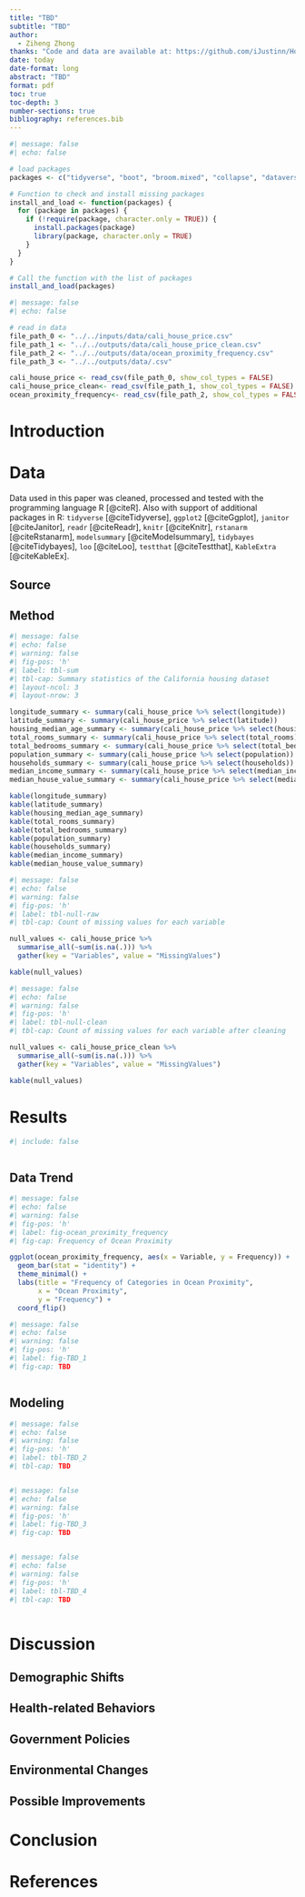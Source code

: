 ```yaml
---
title: "TBD"
subtitle: "TBD"
author: 
  - Ziheng Zhong
thanks: "Code and data are available at: https://github.com/iJustinn/House_Price.git"
date: today
date-format: long
abstract: "TBD"
format: pdf
toc: true
toc-depth: 3
number-sections: true
bibliography: references.bib
---
```


```r
#| message: false
#| echo: false

# load packages
packages <- c("tidyverse", "boot", "broom.mixed", "collapse", "dataverse", "gutenbergr", "janitor", "knitr", "marginaleffects", "modelsummary", "rstanarm", "tidybayes", "loo", "kableExtra")

# Function to check and install missing packages
install_and_load <- function(packages) {
  for (package in packages) {
    if (!require(package, character.only = TRUE)) {
      install.packages(package)
      library(package, character.only = TRUE)
    }
  }
}

# Call the function with the list of packages
install_and_load(packages)
```

```r
#| message: false
#| echo: false

# read in data
file_path_0 <- "../../inputs/data/cali_house_price.csv"
file_path_1 <- "../../outputs/data/cali_house_price_clean.csv"
file_path_2 <- "../../outputs/data/ocean_proximity_frequency.csv"
file_path_3 <- "../../outputs/data/.csv"

cali_house_price <- read_csv(file_path_0, show_col_types = FALSE)
cali_house_price_clean<- read_csv(file_path_1, show_col_types = FALSE)
ocean_proximity_frequency<- read_csv(file_path_2, show_col_types = FALSE)

```

# Introduction



# Data {#sec-data}

Data used in this paper was cleaned, processed and tested with the programming language R [@citeR]. Also with support of additional packages in R: `tidyverse` [@citeTidyverse], `ggplot2` [@citeGgplot], `janitor` [@citeJanitor], `readr` [@citeReadr], `knitr` [@citeKnitr], `rstanarm` [@citeRstanarm], `modelsummary` [@citeModelsummary], `tidybayes` [@citeTidybayes], `loo` [@citeLoo], `testthat` [@citeTestthat], `KableExtra` [@citeKableEx].

## Source



## Method

```r
#| message: false
#| echo: false
#| warning: false
#| fig-pos: 'h'
#| label: tbl-sum
#| tbl-cap: Summary statistics of the California housing dataset
#| layout-ncol: 3
#| layout-nrow: 3

longitude_summary <- summary(cali_house_price %>% select(longitude))
latitude_summary <- summary(cali_house_price %>% select(latitude))
housing_median_age_summary <- summary(cali_house_price %>% select(housing_median_age))
total_rooms_summary <- summary(cali_house_price %>% select(total_rooms))
total_bedrooms_summary <- summary(cali_house_price %>% select(total_bedrooms))
population_summary <- summary(cali_house_price %>% select(population))
households_summary <- summary(cali_house_price %>% select(households))
median_income_summary <- summary(cali_house_price %>% select(median_income))
median_house_value_summary <- summary(cali_house_price %>% select(median_house_value))

kable(longitude_summary)
kable(latitude_summary)
kable(housing_median_age_summary)
kable(total_rooms_summary)
kable(total_bedrooms_summary)
kable(population_summary)
kable(households_summary)
kable(median_income_summary)
kable(median_house_value_summary)

```



```r
#| message: false
#| echo: false
#| warning: false
#| fig-pos: 'h'
#| label: tbl-null-raw
#| tbl-cap: Count of missing values for each variable

null_values <- cali_house_price %>%
  summarise_all(~sum(is.na(.))) %>%
  gather(key = "Variables", value = "MissingValues")

kable(null_values)
```



```r
#| message: false
#| echo: false
#| warning: false
#| fig-pos: 'h'
#| label: tbl-null-clean
#| tbl-cap: Count of missing values for each variable after cleaning

null_values <- cali_house_price_clean %>%
  summarise_all(~sum(is.na(.))) %>%
  gather(key = "Variables", value = "MissingValues")

kable(null_values)
```



# Results {#sec-res}

```r
#| include: false



```

## Data Trend

```r
#| message: false
#| echo: false
#| warning: false
#| fig-pos: 'h'
#| label: fig-ocean_proximity_frequency
#| fig-cap: Frequency of Ocean Proximity

ggplot(ocean_proximity_frequency, aes(x = Variable, y = Frequency)) +
  geom_bar(stat = "identity") +
  theme_minimal() +
  labs(title = "Frequency of Categories in Ocean Proximity",
       x = "Ocean Proximity",
       y = "Frequency") +
  coord_flip()

```

```r
#| message: false
#| echo: false
#| warning: false
#| fig-pos: 'h'
#| label: fig-TBD_1
#| fig-cap: TBD



```



## Modeling

```r
#| message: false
#| echo: false
#| warning: false
#| fig-pos: 'h'
#| label: tbl-TBD_2
#| tbl-cap: TBD



```



```r
#| message: false
#| echo: false
#| warning: false
#| fig-pos: 'h'
#| label: fig-TBD_3
#| fig-cap: TBD



```



```r
#| message: false
#| echo: false
#| warning: false
#| fig-pos: 'h'
#| label: tbl-TBD_4
#| tbl-cap: TBD



```

# Discussion {#sec-dis}



## Demographic Shifts



## Health-related Behaviors



## Government Policies



## Environmental Changes



## Possible Improvements



# Conclusion {#sec-con}



\newpage




\newpage


# References


